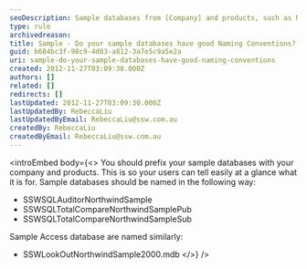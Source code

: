 ```yaml
---
seoDescription: Sample databases from [Company] and products, such as Northwind, should have good naming conventions to help users easily identify their purpose.
type: rule
archivedreason:
title: Sample - Do your sample databases have good Naming Conventions?
guid: b684bc3f-98c9-4d83-a812-3a7e5c9a5e2a
uri: sample-do-your-sample-databases-have-good-naming-conventions
created: 2012-11-27T03:09:30.000Z
authors: []
related: []
redirects: []
lastUpdated: 2012-11-27T03:09:30.000Z
lastUpdatedBy: RebeccaLiu
lastUpdatedByEmail: RebeccaLiu@ssw.com.au
createdBy: RebeccaLiu
createdByEmail: RebeccaLiu@ssw.com.au
---
```


<introEmbed
  body={<>
You should prefix your sample databases with your company and products. This is so your users can tell easily at a glance what it is for. Sample databases should be named in the following way:

- SSWSQLAuditorNorthwindSample
- SSWSQLTotalCompareNorthwindSamplePub
- SSWSQLTotalCompareNorthwindSampleSub

Sample Access database are named similarly:

- SSWLookOutNorthwindSample2000.mdb
  </>}
/>
